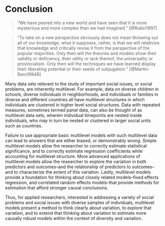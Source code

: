 # Conclusion

> "We have peered into a new world and have seen that it is more mysterious and more complex than we had imagined." [@Rubin1997]

> "To take on a new perspective obviously does not mean throwing out all of our knowledge; what it supposes, rather, is that we will relativize that knowledge and critically revise it from the perspective of the popular majorities. Only then will the theories and models show their validity or deficiency, their utility or lack thereof, the universality or provincialism. Only then will the techniques we have learned display their liberating potential or their seeds of subjugation." [@Martin-Baro1994B]

Many data sets relevant to the study of important social issues, or social problems, are inherently multilevel. For example, data on diverse children in schools, diverse individuals in neighborhoods, and individuals or families in diverse and different countries all have multilevel structures in which individuals are clustered in higher level social structures. Data with repeated measures, sometimes termed panel data, can also be thought of as multilevel data sets, wherein individual timepoints are nested inside individuals, who may in turn be nested or clustered in larger social units such as countries. 

Failure to use appropriate basic multilevel models with such multilevel data can lead to answers that are either biased, or demonstrably wrong. Simple multilevel models allow the researcher to correctly estimate statistical significance, and to correctly estimate regression coefficients while accounting for multilevel structure. More advanced applications of multilevel models allow the researcher to explore the variation in both predictors and outcomes--and the relationship of predictors to outcomes--and to characterize the extent of this variation. Lastly, multilevel models provide a foundation for thinking about closely related models--fixed effects regression, and correlated random effects models--that provide methods for estimation that afford stronger causal conclusions. 

Thus, for applied researchers, interested in addressing a variety of social problems and social issues with diverse samples of individuals, multilevel models present a method to think clearly about variation, to explore that variation, and to extend that thinking about variation to estimate more causally robust models within the context of diversity and variation.
